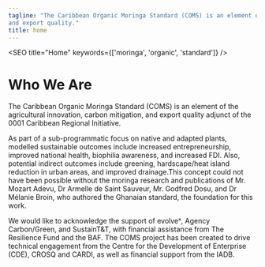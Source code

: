 ```yaml
---
tagline: "The Caribbean Organic Moringa Standard (COMS) is an element of the agricultural innovation, carbon mitigation, 
and export quality."
title: home
---
```



<SEO title="Home" keywords={['moringa', 'organic', 'standard']} />

# Who We Are

The Caribbean Organic Moringa Standard (COMS) is an element of the agricultural 
innovation, carbon mitigation, and export quality adjunct of the 0001 Caribbean 
Regional Initiative. 

As part of a sub-programmatic focus on native and adapted plants, modelled sustainable 
outcomes include increased entrepreneurship, improved national health, biophilia 
awareness, and increased FDI. Also, potential indirect outcomes include greening, 
hardscape/heat island reduction in urban areas, and improved drainage.This concept 
could not have been possible without the moringa research and publications of 
Mr. Mozart Adevu, Dr Armelle de Saint Sauveur, Mr. Godfred Dosu, and Dr Mélanie Broin, who 
authored the Ghanaian standard, the foundation for this work. 

We would like to acknowledge the support of evolveˣ, Agency Carbon/Green, and SustainT&T, 
with financial assistance from The Resilience Fund and the BAF. The COMS project has been 
created to drive technical engagement from the Centre for the Development of 
Enterprise (CDE), CROSQ and CARDI, as well as financial support from the IADB.

<!-- content within this section will eventuall be replaced
     by card components whenever available -->
<section>
<ActionList>
     <ActionCard content={data.certification} />
     <ActionCard content={data.invest} />
     <ActionCard content={data.learn} />
</ActionList>
</section>